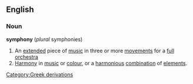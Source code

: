==English==
===Noun===
{{wikipedia}}
'''symphony''' (''plural'' symphonies)
#An [[extended]] piece of [[music]] in three or more [[movement]]s for a [[full]] [[orchestra]]
#[[Harmony]] in [[music]] or [[colour]], or a [[harmonious]] [[combination]] of [[element]]s.
[[Category:Greek derivations]]